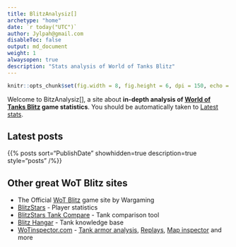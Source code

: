 ```yaml
---
title: BlitzAnalysiz[]
archetype: "home"
date: `r today("UTC")`
author: Jylpah@gmail.com
disableToc: false
output: md_document
weight: 1
alwaysopen: true
description: "Stats analysis of World of Tanks Blitz"
---
```

```r
knitr::opts_chunk$set(fig.width = 8, fig.height = 6, dpi = 150, echo = FALSE, dev = "svglite", fig.ext = "svgz")
```

Welcome to BitzAnalysiz[], a site about **in-depth analysis of 
[World of Tanks Blitz](https://wotblitz.com) game statistics**. You should be automatically taken to 
[Latest stats](/latest/).


## Latest posts

{{% posts sort="PublishDate" showhidden=true description=true style="posts" /%}}

## Other great WoT Blitz sites

* The Official [WoT Blitz](https://wotblitz.eu) game site by Wargaming
* [BlitzStars](https://blitzstars.com) - Player statistics 
* [BlitzStars Tank Compare](https://tank-compare.blitzstars.com/) - Tank comparison tool 
* [Blitz Hangar](https://blitzhangar.com/) - Tank knowledge base
* [WoTinspector.com](https://wotinspector.com) - [Tank armor analysis](https://armor.wotinspector.com), 
[Replays](https://replays.wotinspector.com/), [Map inspector](https://map.wotinspector.com) and more
